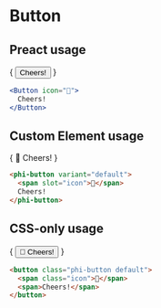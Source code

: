 
# Button
## Preact usage

{
  <Button icon="🍺">
    Cheers!
  </Button>
}

``` jsx
<Button icon="🍺">
  Cheers!
</Button>
```

## Custom Element usage

{
  <phi-button variant="default">
    <span slot="icon">🍺</span>
    Cheers!
  </phi-button>
}


``` html
<phi-button variant="default">
  <span slot="icon">🍺</span>
  Cheers!
</phi-button>
```

## CSS-only usage

{
  <button class="phi-button default">
    <span class="icon">🍺</span>
    Cheers!
  </button>
}

``` html
<button class="phi-button default">
  <span class="icon">🍺</span>
  <span>Cheers!</span>
</button>
```
